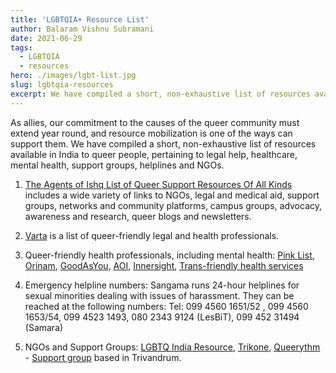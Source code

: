 ```yaml
---
title: 'LGBTQIA+ Resource List'
author: Balaram Vishnu Subramani
date: 2021-06-29
tags:
  - LGBTQIA
  - resources
hero: ./images/lgbt-list.jpg
slug: lgbtqia-resources
excerpt: We have compiled a short, non-exhaustive list of resources available in India to queer people, pertaining to legal help, healthcare, mental health, support groups, helplines and NGOs. 
---
```


As allies, our commitment to the causes of the queer community must extend year round, and resource mobilization is one of the ways can support them. We have compiled a short, non-exhaustive list of resources available in India to queer people, pertaining to legal help, healthcare, mental health, support groups, helplines and NGOs.

1) [The Agents of Ishq List of Queer Support Resources Of All Kinds](http://agentsofishq.com/the-aoi-list-of-queer-support-resources-of-all-kinds/) includes a wide variety of links to NGOs, legal and medical aid, support groups, networks and community platforms, campus groups, advocacy, awareness and research, queer blogs and newsletters.

2) [Varta](http://www.vartagensex.org/reachout.php) is a list of queer-friendly legal and health professionals.

3) Queer-friendly health professionals, including mental health: [Pink List](https://www.pinklistindia.com/mentalhealth), [Orinam](http://orinam.net/resources-for/lgbt/health-and-wellness/providers/), [GoodAsYou](https://goodasyoublr.blogspot.com/2019/06/lgbtq-friendly-mental-health.html), 
[AOI](https://docs.google.com/spreadsheets/d/14o3RSTwCzEWu7ZL6IeHLl7C70XresyHCJWCa8N_o02M/edit?fbclid=IwAR1ISv7cex27eysa5X7gS_MwdRetlP1c1hUUDAD7dWpIu-7D79XXMSY7wFY#gid=0), [Innersight](https://www.innersight.in/diversity-counselling.html), [Trans-friendly health services](https://docs.google.com/spreadsheets/d/1un1fs6omEU5LOf2uF0gI9w7ck2zXeqnz_mV4R0_xVNA/edit#gid=829307773)

4) Emergency helpline numbers: Sangama runs 24-hour helplines for sexual minorities dealing with issues of harassment. They can be reached at the following numbers: Tel: 099 4560 1651/52 , 099 4560 1653/54, 099 4523 1493, 080 2343 9124 (LesBiT), 099 452 31494 (Samara)

5) NGOs and Support Groups: [LGBTQ India Resource](https://lgbtqindiaresource.wordpress.com/lbgtq-ngos-and-collectives/), [Trikone](https://www.trikone.org/resources#india), [Queerythm](https://queerythm.wordpress.com/about/) - [Support group](https://www.facebook.com/queerythm/) based in Trivandrum.

